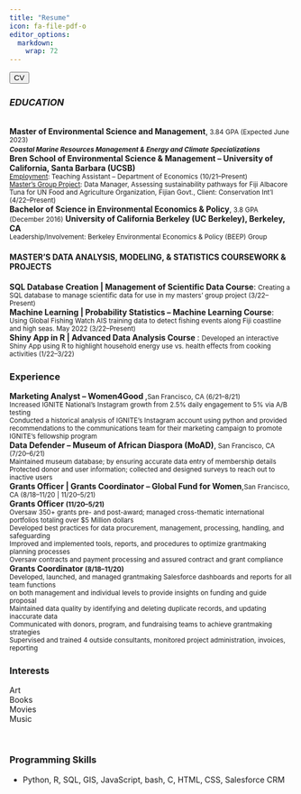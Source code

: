 ```yaml
---
title: "Resume"
icon: fa-file-pdf-o
editor_options: 
  markdown: 
    wrap: 72
---
```


<html>

<body>
<div class="resume">

<button onclick="Open()">CV</button>

```{=html}
<script>
        function Open() {
            window.open("Mathlouthi_Narjes_Resume.pdf", "_blank");
        }
    </script>
```


<div class="edu">
<h3><i class="fa fa-graduation-cap">EDUCATION</i></h3>
<br> <span>**Master of Environmental Science and Management**,<small> 3.84 GPA (Expected June 2023)</small><br>
<small><em>**Coastal Marine Resources Management & Energy and Climate
Specializations</small></em> <br>
Bren School of Environmental Science & Management --
University of California, Santa Barbara (UCSB)**</span><br>
<u><small>Employment</u>:
Teaching Assistant -- Department of Economics (10/21--Present)</small><br>
<u><small>Master's Group Project</u>: Data Manager, Assessing sustainability
pathways for Fiji Albacore Tuna for UN Food and Agriculture
Organization, Fijian Govt., Client: Conservation Int'l (4/22--Present)</small>
<div class="func">
<div class="work">
**Bachelor of Science in Environmental Economics & Policy**,<small> 3.8 GPA (December 2016)</small>
**University of California Berkeley (UC Berkeley),
Berkeley, CA**<br><small> Leadership/Involvement: Berkeley Environmental Economics
& Policy (BEEP) Group </small>
<h4>
MASTER'S DATA ANALYSIS, MODELING, & STATISTICS COURSEWORK & PROJECTS
</h4>
**SQL Database Creation \| Management of Scientific Data Course**:
<small>Creating a SQL database to manage scientific data for use in my masters'
group project (3/22--Present)</small><br>
**Machine Learning \| Probability Statistics -- Machine Learning
Course**:<small> Using Global Fishing Watch AIS training data to detect fishing
events along Fiji coastline and high seas. May 2022 (3/22--Present)</small> <br>
<b>Shiny App in R | Advanced Data Analysis Course </b>: <small>Developed an interactive Shiny App using R to highlight household energy use vs. health effects from cooking activities (1/22–3/22) </small>

<div class="func">
<div class="work">
<h3><i class="fa fa-briefcase"></i>Experience</h3>

<b>Marketing Analyst – Women4Good </b>,<small>San Francisco, CA (6/21–8/21)</small><br>
<small>Increased IGNITE National’s Instagram growth from 2.5% daily engagement to 5% via A/B testing<br>
Conducted a historical analysis of IGNITE’s Instagram account using python and provided
recommendations to the communications team for their marketing campaign to promote IGNITE’s
fellowship program</small><br>
<b>Data Defender – Museum of African Diaspora (MoAD)</b>,<small> San Francisco, CA (7/20–6/21) </small><br>
<small>Maintained museum database; by ensuring accurate data entry of membership details  <br>
Protected donor and user information; collected and designed surveys to reach out to inactive users</small><br>
<b>Grants Officer | Grants Coordinator – Global Fund for Women</b>,<small>San Francisco, CA (8/18–11/20 | 11/20–5/21)</small><br>
<b>Grants Officer <small>(11/20–5/21)</small></b> <br>
<small>Oversaw 350+ grants pre- and post-award; managed cross-thematic international portfolios totaling over
$5 Million dollars</small> <br>
<small>Developed best practices for data procurement, management, processing, handling, and safeguarding <br>
Improved and implemented tools, reports, and procedures to optimize grantmaking planning processes <br>
Oversaw contracts and payment processing and assured contract and grant compliance </small><br>
<b>Grants Coordinator <small>(8/18–11/20)</small></b> <br>
<small>Developed, launched, and managed grantmaking Salesforce dashboards and reports for all team functions <br>
on both management and individual levels to provide insights on funding and guide proposal</small><br>
<small>Maintained data quality by identifying and deleting duplicate records, and updating inaccurate data <br>
Communicated with donors, program, and fundraising teams to achieve grantmaking strategies <br>
Supervised and trained 4 outside consultants, monitored project administration, invoices, reporting</small>

<div class="interests">
<h3><i class="fas fa-star"></i>Interests</h3>
<div class="interests-items">
<div class="art"><i class="fas fa-palette"></i><span>Art</span></div>
<div class="art"><i class="fas fa-book"></i><span>Books</span></div>
<div class="movies"><i class="fas fa-film"></i><span>Movies</span></div>
<div class="music"><i class="fas fa-headphones"></i><span>Music</span></div> <br>


<div class="skills-prog">
<h3><i class="fas fa-code"></i>Programming Skills</h3>
<ul>
<li>
Python,
R,
SQL,
GIS,
JavaScript,
bash,
C,
HTML,
CSS,
Salesforce CRM</ul></li>
</body>

</html>
